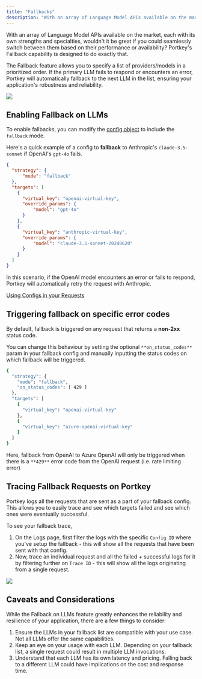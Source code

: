 ```yaml
---
title: "Fallbacks"
description: "With an array of Language Model APIs available on the market, each with its own strengths and specialties, wouldn't it be great if you could seamlessly switch between them based on their performance or availability? Portkey's Fallback capability is designed to do exactly that."
---
```


<Check>
  With an array of Language Model APIs available on the market, each with its own strengths and specialties, wouldn't it be great if you could seamlessly switch between them based on their performance or availability? Portkey's Fallback capability is designed to do exactly that.
</Check>

The Fallback feature allows you to specify a list of providers/models in a prioritized order. If the primary LLM fails to respond or encounters an error, Portkey will automatically fallback to the next LLM in the list, ensuring your application's robustness and reliability.

<Frame>
  <img src="/images/product/ai-gateway/ai-12.avif"/>
</Frame>

## Enabling Fallback on LLMs

To enable fallbacks, you can modify the [config object](/docs/api-reference/config-object) to include the `fallback` mode.

Here's a quick example of a config to **fallback** to Anthropic's `claude-3.5-sonnet` if OpenAI's `gpt-4o` fails.

```JSON
{
  "strategy": {
      "mode": "fallback"
  },
  "targets": [
    {
      "virtual_key": "openai-virtual-key",
      "override_params": {
          "model": "gpt-4o"
      }
    },
    {
      "virtual_key": "anthropic-virtual-key",
      "override_params": {
          "model": "claude-3.5-sonnet-20240620"
      }
    }
  ]
}
```

In this scenario, if the OpenAI model encounters an error or fails to respond, Portkey will automatically retry the request with Anthropic.

[Using Configs in your Requests](/docs/product/ai-gateway/configs#using-configs)

## Triggering fallback on specific error codes

By default, fallback is triggered on any request that returns a **non-2xx** status code.

You can change this behaviour by setting the optional `**on_status_codes**` param in your fallback config and manually inputting the status codes on which fallback will be triggered.


```sh
{
  "strategy": {
    "mode": "fallback",
    "on_status_codes": [ 429 ]
  },
  "targets": [
    {
      "virtual_key": "openai-virtual-key"
    },
    {
      "virtual_key": "azure-openai-virtual-key"
    }
  ]
}
```

Here, fallback from OpenAI to Azure OpenAI will only be triggered when there is a `**429**` error code from the OpenAI request (i.e. rate limiting error)

## Tracing Fallback Requests on Portkey

Portkey logs all the requests that are sent as a part of your fallback config. This allows you to easily trace and see which targets failed and see which ones were eventually successful.

To see your fallback trace,

1. On the Logs page, first filter the logs with the specific `Config ID` where you've setup the fallback - this will show all the requests that have been sent with that config.
2. Now, trace an individual request and all the failed + successful logs for it by filtering further on `Trace ID` \- this will show all the logs originating from a single request.

<Frame>
  <img src="/images/product/ai-gateway/ai-13.avif"/>
</Frame>

## Caveats and Considerations

While the Fallback on LLMs feature greatly enhances the reliability and resilience of your application, there are a few things to consider:

1. Ensure the LLMs in your fallback list are compatible with your use case. Not all LLMs offer the same capabilities.
2. Keep an eye on your usage with each LLM. Depending on your fallback list, a single request could result in multiple LLM invocations.
3. Understand that each LLM has its own latency and pricing. Falling back to a different LLM could have implications on the cost and response time.
